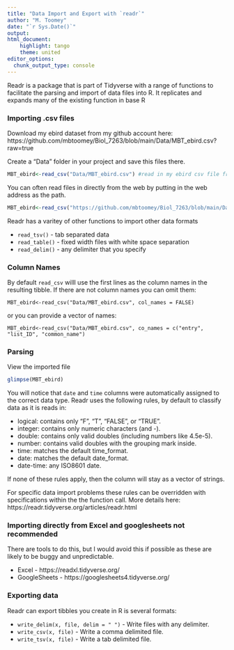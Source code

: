 ```yaml
---
title: "Data Import and Export with `readr`"
author: "M. Toomey"
date: "`r Sys.Date()`"
output: 
html_document: 
    highlight: tango
    theme: united
editor_options: 
  chunk_output_type: console
---
```


Readr is a package that is part of Tidyverse with a range of functions to facilitate the parsing and import of data files into R. It replicates and expands many of the existing function in base R

### Importing .csv files

Download my ebird dataset from my github account here:  https://github.com/mbtoomey/Biol_7263/blob/main/Data/MBT_ebird.csv?raw=true

Create a "Data" folder in your project and save this files there. 

```r
MBT_ebird<-read_csv("Data/MBT_ebird.csv") #read in my ebird csv file from my github account
```

You can often  read files in directly from the web by putting in the web address as the path.

```r
MBT_ebird<-read_csv("https://github.com/mbtoomey/Biol_7263/blob/main/Data/MBT_ebird.csv?raw=true") #read in my ebird csv file from my github account
```

Readr has a varitey of other functions to import other data formats

- `read_tsv()` - tab separated data
- `read_table()` - fixed width files with white space separation
- `read_delim()` - any delimiter that you specify

### Column Names

By default `read_csv` willl use the first lines as the column names in the resulting tibble. If there are not column names you can omit them:

`MBT_ebird<-read_csv("Data/MBT_ebird.csv", col_names = FALSE)`

or you can provide a vector of names: 

`MBT_ebird<-read_csv("Data/MBT_ebird.csv", co_names = c("entry", "list_ID", "common_name")`

### Parsing

View the imported file

```r
glimpse(MBT_ebird)
```

You will notice that `date` and `time` columns were automatically assigned to the correct data type. Readr uses the following rules, by default to classify data as it is reads in: 

- logical: contains only “F”, “T”, “FALSE”, or “TRUE”.
- integer: contains only numeric characters (and -).
- double: contains only valid doubles (including numbers like 4.5e-5).
- number: contains valid doubles with the grouping mark inside.
- time: matches the default time_format.
- date: matches the default date_format.
- date-time: any ISO8601 date.

If none of these rules apply, then the column will stay as a vector of strings.

For specific data import problems these rules can be overridden with specifications within the the function call. More details here: https://readr.tidyverse.org/articles/readr.html

### Importing directly from Excel and googlesheets **not recommended**

There are tools to do this, but I would avoid this if possible as these are likely to be buggy and unpredictable. 

- Excel - https://readxl.tidyverse.org/
- GoogleSheets - https://googlesheets4.tidyverse.org/

### Exporting data 

Readr can export tibbles you create in R is several formats:

- `write_delim(x, file, delim = " ")` - Write files with any delimiter. 
- `write_csv(x, file)` - Write a comma delimited file. 
- `write_tsv(x, file)` - Write a tab delimited file.

